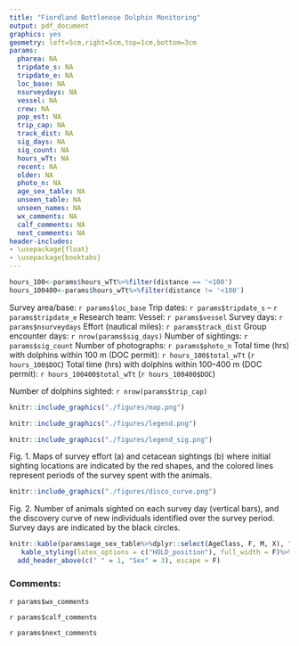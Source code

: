 ```yaml
---
title: "Fiordland Bottlenose Dolphin Monitoring"
output: pdf_document
graphics: yes
geometry: left=5cm,right=5cm,top=1cm,bottom=3cm
params:
  pharea: NA
  tripdate_s: NA 
  tripdate_e: NA
  loc_base: NA 
  nsurveydays: NA
  vessel: NA 
  crew: NA
  pop_est: NA
  trip_cap: NA
  track_dist: NA 
  sig_days: NA 
  sig_count: NA 
  hours_wTt: NA 
  recent: NA
  older: NA
  photo_n: NA
  age_sex_table: NA
  unseen_table: NA
  unseen_names: NA
  wx_comments: NA 
  calf_comments: NA 
  next_comments: NA
header-includes:
- \usepackage{float}
- \usepackage{booktabs}
---
```


```r

hours_100<-params$hours_wTt%>%filter(distance == '<100')
hours_100400<-params$hours_wTt%>%filter(distance != '<100')

```
\vspace*{-5mm}
Survey area/base: `r params$loc_base`
\vspace*{-1mm}
\rule[\baselineskip]{\linewidth}{0.4pt}\vspace{-6mm}
Trip dates: \hfill `r params$tripdate_s` – `r params$tripdate_e`
\vspace*{-1mm}
\rule[\baselineskip]{\linewidth}{0.4pt}\vspace{-6mm}
Research team: 
\vspace*{-7mm} \begin{flushright} 
`r params$crew`
\end{flushright}
\vspace*{-1mm}
\rule[\baselineskip]{\linewidth}{0.4pt}\vspace{-6mm}
Vessel: \hfill `r params$vessel`
\vspace*{-1mm}
\rule[\baselineskip]{\linewidth}{0.4pt}\vspace{-6mm}
Survey days: \hfill `r params$nsurveydays`
\vspace*{-1mm}
\rule[\baselineskip]{\linewidth}{0.4pt}\vspace{-6mm}
Effort (nautical miles): \hfill `r params$track_dist`
\vspace*{-1mm}
\rule[\baselineskip]{\linewidth}{0.4pt}\vspace{-6mm}
Group encounter days: \hfill `r nrow(params$sig_days)`
\vspace*{-1mm}
\rule[\baselineskip]{\linewidth}{0.4pt}\vspace{-6mm}
Number of sightings: \hfill `r params$sig_count`
\vspace*{-1mm}
\rule[\baselineskip]{\linewidth}{0.4pt}\vspace{-6mm}
Number of photographs: \hfill `r params$photo_n`
\vspace*{-1mm}
\rule[\baselineskip]{\linewidth}{0.4pt}\vspace{-6mm}
Total time (hrs) with dolphins within 100 m (DOC permit): \hfill `r hours_100$total_wTt` (`r hours_100$DOC`)
\vspace*{-1mm}
\rule[\baselineskip]{\linewidth}{0.4pt}\vspace{-6mm}
Total time (hrs) with dolphins within 100–400 m (DOC permit): \hfill `r hours_100400$total_wTt` (`r hours_100400$DOC`)
\vspace*{-1mm}
\rule[\baselineskip]{\linewidth}{0.4pt}\vspace{-6mm}
Number of dolphins sighted: \hfill `r nrow(params$trip_cap)`
\vspace*{-5mm}
```r
knitr::include_graphics("./figures/map.png")
```
\vspace*{-8mm}
```r
knitr::include_graphics("./figures/legend.png")
```
\vspace*{-15mm}
```r
knitr::include_graphics("./figures/legend_sig.png")
```
\vspace*{-15mm}
Fig. 1. Maps of survey effort (a) and cetacean sightings (b) where initial sighting locations are indicated by the red shapes, and the colored lines represent periods of the survey spent with the animals. 
\newpage
\vspace*{5mm}
\vspace*{-5mm}

```r
knitr::include_graphics("./figures/disco_curve.png")
```
\vspace*{-5mm}
Fig. 2. Number of animals sighted on each survey day (vertical bars), and the discovery curve of new individuals identified over the survey period. Survey days are indicated by the black circles. 

\setlength{\parindent}{0in}
\setlength{\leftskip}{0in}

\rule[\baselineskip]{\linewidth}{0.4pt}\vspace{-6mm}
```r

knitr::kable(params$age_sex_table%>%dplyr::select(AgeClass, F, M, X), "latex", booktabs = T, linesep = "", escape = F, caption = "Age class and sex structure of individuals sighted. Adult = 9+ yo or sighted more than 8 years, Sub-Adult = 4–8 yo, Weanling = 1–3 yo, Calf = <1 yo.", col.names = c("Age class","Female","Male","Unknown"))%>%
   kable_styling(latex_options = c("HOLD_position"), full_width = F)%>%
  add_header_above(c(" " = 1, "Sex" = 3), escape = F)

```

\setlength{\parindent}{0in}
\setlength{\leftskip}{0in}

\rule[\baselineskip]{\linewidth}{0.4pt}\vspace{-6mm}

### Comments:
`r params$wx_comments`

`r params$calf_comments`

`r params$next_comments`

